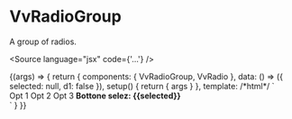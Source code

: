 

<Meta title="Components/RadioButtonGroup" component={VvRadioGroup} />

# VvRadioGroup

A group of radios.

<Source language="jsx" code={'<vv-radio-group>...</vv-radio-group>'} />

<Canvas>
	<Story name="vv-radio-group" args={{ vartical: false, disabled: false }}>
		{(args) => {
			return {
				components: { VvRadioGroup, VvRadio },
				data: () => ({ selected: null, d1: false }),
				setup() {
					return { args }
				},
				template:
					/*html*/
					`
                    <div class="flex flex-row justify-between">
                        <vv-radio-group v-bind="args" :model-value="selected" @update:modelValue="selected = $event" :disabled="d1">
                            <vv-radio name="opts" value="1">Opt 1</vv-radio>
                            <vv-radio name="opts" value="2">Opt 2</vv-radio>
                            <vv-radio name="opts" value="3">Opt 3</vv-radio>
                        </vv-radio-group>
                        <strong v-if="selected">Bottone selez: {{selected}} </strong> 
                    </div>
                    `
			}
		}}
	</Story>
</Canvas>

<ArgsTable of="{VvRadioGroup}" />
